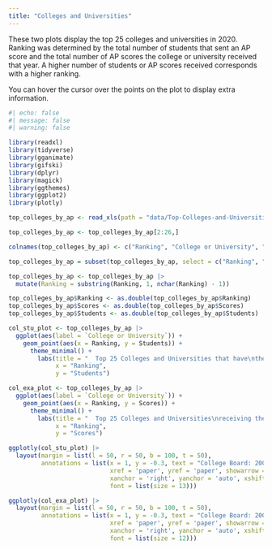 ```yaml
---
title: "Colleges and Universities"
---
```


These two plots display the top 25 colleges and universities in 2020. Ranking was determined by the total number of students that sent an AP score and the total number of AP scores the college or university received that year. A higher number of students or AP scores received corresponds with a higher ranking.

You can hover the cursor over the points on the plot to display extra information.

```r
#| echo: false
#| message: false
#| warning: false

library(readxl)
library(tidyverse)
library(gganimate)
library(gifski)
library(dplyr)
library(magick)
library(ggthemes)
library(ggplot2)
library(plotly)

top_colleges_by_ap <- read_xls(path = "data/Top-Colleges-and-Universities-Receiving-the-Most-AP-Scores-2020_1.xls")

top_colleges_by_ap <- top_colleges_by_ap[2:26,]

colnames(top_colleges_by_ap) <- c("Ranking", "College or University", "Scores", "Students")

top_colleges_by_ap = subset(top_colleges_by_ap, select = c("Ranking", "College or University", "Scores", "Students"))

top_colleges_by_ap <- top_colleges_by_ap |>
  mutate(Ranking = substring(Ranking, 1, nchar(Ranking) - 1))

top_colleges_by_ap$Ranking <- as.double(top_colleges_by_ap$Ranking)
top_colleges_by_ap$Scores <- as.double(top_colleges_by_ap$Scores)
top_colleges_by_ap$Students <- as.double(top_colleges_by_ap$Students)

col_stu_plot <- top_colleges_by_ap |>
  ggplot(aes(label = `College or University`)) +
    geom_point(aes(x = Ranking, y = Students)) +
      theme_minimal() +
        labs(title = "  Top 25 Colleges and Universities that have\nthe most students who sent an AP score (2020)",
             x = "Ranking",
             y = "Students")

col_exa_plot <- top_colleges_by_ap |>
  ggplot(aes(label = `College or University`)) +
    geom_point(aes(x = Ranking, y = Scores)) +
      theme_minimal() +
        labs(title = "  Top 25 Colleges and Universities\nreceiving the most AP scores (2020)",
             x = "Ranking",
             y = "Scores")

ggplotly(col_stu_plot) |>
  layout(margin = list(l = 50, r = 50, b = 100, t = 50),
         annotations = list(x = 1, y = -0.3, text = "College Board: 200 Top Colleges & AP Scores 2020",
                            xref = 'paper', yref = 'paper', showarrow = F, 
                            xanchor = 'right', yanchor = 'auto', xshift = 0, yshift = 0,
                            font = list(size = 13)))

ggplotly(col_exa_plot) |>
  layout(margin = list(l = 50, r = 50, b = 100, t = 50),
         annotations = list(x = 1, y = -0.3, text = "College Board: 200 Top Colleges & AP Scores 2020",
                            xref = 'paper', yref = 'paper', showarrow = F, 
                            xanchor = 'right', yanchor = 'auto', xshift = 0, yshift = 0,
                            font = list(size = 12)))

```